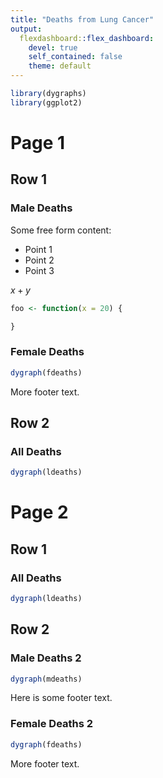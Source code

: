 ```yaml
---
title: "Deaths from Lung Cancer"
output: 
  flexdashboard::flex_dashboard: 
    devel: true
    self_contained: false
    theme: default
---
```


```r
library(dygraphs)
library(ggplot2)
```

# Page 1 

## Row 1

### Male Deaths {data-col=4}

Some free form content:

- Point 1
- Point 2
- Point 3

$x + y$

```r
foo <- function(x = 20) {

}
```

### Female Deaths

```r
dygraph(fdeaths)
```

More footer text.

## Row 2

### All Deaths

```r
dygraph(ldeaths)
```

# Page 2 {data-orientation='columns'}

## Row 1

### All Deaths

```r
dygraph(ldeaths)
```




## Row 2

### Male Deaths 2 

```r
dygraph(mdeaths)
```

Here is some footer text.

### Female Deaths 2 

```r
dygraph(fdeaths)
```

More footer text.

